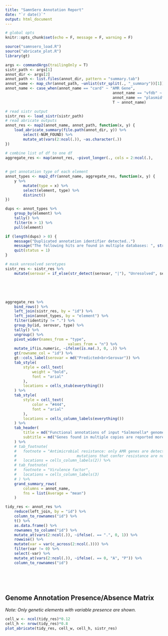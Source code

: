 ```yaml
---
title: "SamnSero Annotation Report"
date: "`r date()`"
output: html_document
---
```


```r
# global opts
knitr::opts_chunk$set(echo = F, message = F, warning = F)
```

```r
source("samnsero_load.R")
source("abricate_plot.R")
library(gt)
```

```r
args <- commandArgs(trailingOnly = T)
sistr_path <- args[1]
annot_dir <- args[2]
annot_path <- list.files(annot_dir, pattern = "summary.tab")
annot_name <- map_chr(annot_path, ~unlist(str_split(., "_summary"))[1])
annot_name <- case_when(annot_name == "card" ~ "AMR Gene",
												annot_name == "vfdb" ~ "Virulence Factor",
												annot_name == "plasmidfinder" ~ "Plasmid",
												T ~ annot_name)
```

```r
# read sistr output
sistr_res <- load_sistr(sistr_path)
# read abricate outputs
annot_res <- map2(annot_name, annot_path, function(x, y) {
	load_abricate_summary(file.path(annot_dir, y)) %>% 
		select(-NUM_FOUND) %>% 
		mutate_at(vars(2:ncol(.)), ~as.character(.))
})
```

```r
# combine list of df to one df
aggregate_res <- map(annot_res, ~pivot_longer(., cols = 2:ncol(.),
																							names_to = "element",
																							values_to = "identity"))
# get annotation type of each element
annot_types <- map2_dfr(annot_name, aggregate_res, function(x, y) {
	y %>% 
		mutate(type = x) %>% 
		select(element, type) %>% 
		distinct()
})
```

```r
dups <- annot_types %>% 
	group_by(element) %>% 
	tally() %>% 
	filter(n > 1) %>% 
	pull(element)

if (length(dups) > 0) {
	message("Duplicated annotation identifier detected..")
	message("The following hits are found in multiple databases: ", str_c(dups, ", "))
	quit(status = 1)
}
```


```r
# mask unresolved serotypes
sistr_res <- sistr_res %>% 
	mutate(serovar = if_else(str_detect(serovar, "|"), "Unresolved", serovar))
```

<br>

<br>

```r
aggregate_res %>% 
	bind_rows() %>% 
	left_join(sistr_res, by = "id") %>% 
	left_join(annot_types, by = "element") %>% 
	filter(identity != ".") %>% 
	group_by(id, serovar, type) %>% 
	tally() %>% 
	ungroup() %>% 
	pivot_wider(names_from = "type",
							values_from = "n") %>% 
	mutate_if(is.numeric, ~ifelse(is.na(.), 0, .)) %>% 
	gt(rowname_col = "id") %>% 
	gt::cols_label(serovar = md("Predicted<br>Serovar")) %>% 
	tab_style(
		style = cell_text(
			weight = "bold",
			font = "arial"
		),
		locations = cells_stub(everything())
	) %>% 
	tab_style(
		style = cell_text(
			color = "#444",
			font = "arial"
		),
		locations = cells_column_labels(everything())
	) %>% 
	tab_header(
		title = md("Functional annotations of input *Salmonella* genomes"),
		subtitle = md("Genes found in multiple copies are reported more than once in the summary table")
	) %>% 
	# tab_footnote(
	# 	footnote = "Antimicrobial resistance: only AMR genes are detected,
	# 							mutations that confer resistance are not reported",
	# 	locations = cells_column_labels(2)) %>% 
	# tab_footnote(
	# 	footnote = "Virulence factor",
	# 	locations = cells_column_labels(3)
	# ) %>% 
	grand_summary_rows(
		columns = annot_name,
		fns = list(Average = "mean")
	)
```


```r
tidy_res <- annot_res %>% 
	reduce(left_join, by = "id") %>% 
	column_to_rownames("id") %>% 
	t() %>%
	as.data.frame() %>% 
	rownames_to_column("id") %>% 
	mutate_at(vars(2:ncol(.)), ~ifelse(. == ".", 0, 1)) %>% 
	rowwise() %>% 
	mutate(var = var(c_across(2:ncol(.)))) %>% 
	filter(var != 0) %>% 
	select(-var) %>% 
	mutate_at(vars(2:ncol(.)), ~ifelse(. == 0, "A", "P")) %>% 
	column_to_rownames("id")
```

<br>

<br>

## Genome Annotation Presence/Absence Matrix
*Note: Only genetic elements with variable presence are shown.*

```r
cell_w <- ncol(tidy_res)*0.12
cell_h <- nrow(tidy_res)*0.8
plot_abricate(tidy_res, cell_w, cell_h, sistr_res)
```




